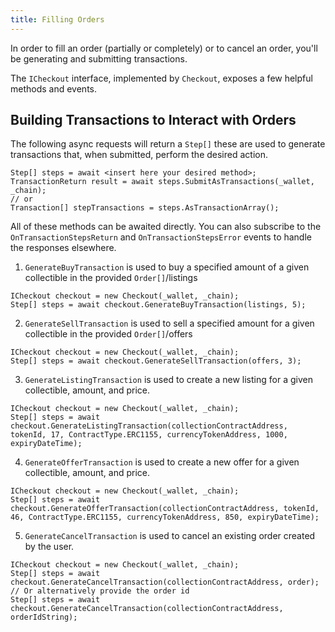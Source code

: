 ```yaml
---
title: Filling Orders
---
```


In order to fill an order (partially or completely) or to cancel an order, you'll be generating and submitting transactions.

The `ICheckout` interface, implemented by `Checkout`, exposes a few helpful methods and events.

## Building Transactions to Interact with Orders 

The following async requests will return a `Step[]` these are used to generate transactions that, when submitted, perform the desired action.

```
Step[] steps = await <insert here your desired method>;
TransactionReturn result = await steps.SubmitAsTransactions(_wallet, _chain);
// or 
Transaction[] stepTransactions = steps.AsTransactionArray();
```

All of these methods can be awaited directly. You can also subscribe to the `OnTransactionStepsReturn` and `OnTransactionStepsError` events to handle the responses elsewhere.

1. `GenerateBuyTransaction` is used to buy a specified amount of a given collectible in the provided `Order[]`/listings
```
ICheckout checkout = new Checkout(_wallet, _chain);
Step[] steps = await checkout.GenerateBuyTransaction(listings, 5);
```

2. `GenerateSellTransaction` is used to sell a specified amount for a given collectible in the provided `Order[]`/offers
```
ICheckout checkout = new Checkout(_wallet, _chain);
Step[] steps = await checkout.GenerateSellTransaction(offers, 3);
```

3. `GenerateListingTransaction` is used to create a new listing for a given collectible, amount, and price.
```
ICheckout checkout = new Checkout(_wallet, _chain);
Step[] steps = await checkout.GenerateListingTransaction(collectionContractAddress, tokenId, 17, ContractType.ERC1155, currencyTokenAddress, 1000, expiryDateTime);
```

4. `GenerateOfferTransaction` is used to create a new offer for a given collectible, amount, and price.
```
ICheckout checkout = new Checkout(_wallet, _chain);
Step[] steps = await checkout.GenerateOfferTransaction(collectionContractAddress, tokenId, 46, ContractType.ERC1155, currencyTokenAddress, 850, expiryDateTime);
```

5. `GenerateCancelTransaction` is used to cancel an existing order created by the user.
```
ICheckout checkout = new Checkout(_wallet, _chain);
Step[] steps = await checkout.GenerateCancelTransaction(collectionContractAddress, order);
// Or alternatively provide the order id 
Step[] steps = await checkout.GenerateCancelTransaction(collectionContractAddress, orderIdString);
```